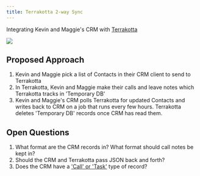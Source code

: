 ```yaml
---
title: Terrakotta 2-way Sync
---
```

Integrating Kevin and Maggie's CRM with [Terrakotta](https://terrakotta.ai/)

<img className="block dark" src="/images/verger.png" />

## Proposed Approach
1. Kevin and Maggie pick a list of Contacts in their CRM client to send to Terrakotta
2. In Terrakotta, Kevin and Maggie make their calls and leave notes which Terrakotta tracks in 'Temporary DB'
3. Kevin and Maggie's CRM polls Terrakotta for updated Contacts and writes back to CRM on a job that runs every few hours. Terrakotta deletes 'Temporary DB' records once CRM has read them.

## Open Questions
1. What format are the CRM records in? What format should call notes be kept in?
2. Should the CRM and Terrakotta pass JSON back and forth?
3. Does the CRM have a ['Call' or 'Task'](https://help.salesforce.com/s/articleView?id=sf.tasks.htm&type=5) type of record?

